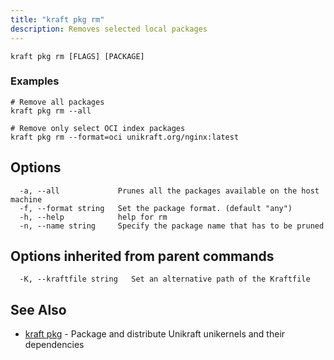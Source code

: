 ```yaml
---
title: "kraft pkg rm"
description: Removes selected local packages
---
```


```console
kraft pkg rm [FLAGS] [PACKAGE]
```

### Examples

```console
# Remove all packages
kraft pkg rm --all

# Remove only select OCI index packages
kraft pkg rm --format=oci unikraft.org/nginx:latest
```

## Options

```text
  -a, --all             Prunes all the packages available on the host machine
  -f, --format string   Set the package format. (default "any")
  -h, --help            help for rm
  -n, --name string     Specify the package name that has to be pruned
```

## Options inherited from parent commands

```text
  -K, --kraftfile string   Set an alternative path of the Kraftfile
```

## See Also

* [kraft pkg](kraft_pkg.md)	 - Package and distribute Unikraft unikernels and their dependencies
